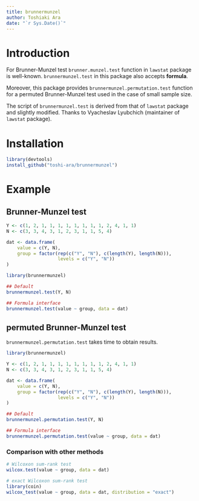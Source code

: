 ```yaml
---
title: brunnermunzel
author: Toshiaki Ara
date: "`r Sys.Date()`"
---
```


# Introduction

For Brunner-Munzel test
`brunner.munzel.test` function in `lawstat` package is well-known.
`brunnermunzel.test` in this package also accepts **formula**.

Moreover,
 this package provides
 `brunnermunzel.permutation.test` function
  for a permuted Brunner-Munzel test
  used in the case of small sample size.

The script of `brunnermunzel.test` is derived from
 that of `lawstat` package and slightly modified.
Thanks to Vyacheslav Lyubchich
 (maintainer of `lawstat` package).

# Installation
```r
library(devtools)
install_github("toshi-ara/brunnermunzel")
```

# Example
## Brunner-Munzel test
```r
Y <- c(1, 2, 1, 1, 1, 1, 1, 1, 1, 1, 2, 4, 1, 1)
N <- c(3, 3, 4, 3, 1, 2, 3, 1, 1, 5, 4)

dat <- data.frame(
    value = c(Y, N),
    group = factor(rep(c("Y", "N"), c(length(Y), length(N))),
                   levels = c("Y", "N"))
)

library(brunnermunzel)

## Default
brunnermunzel.test(Y, N)

## Formula interface
brunnermunzel.test(value ~ group, data = dat)
```

## permuted Brunner-Munzel test

`brunnermunzel.permutation.test` takes time to obtain results.

```r
library(brunnermunzel)

Y <- c(1, 2, 1, 1, 1, 1, 1, 1, 1, 1, 2, 4, 1, 1)
N <- c(3, 3, 4, 3, 1, 2, 3, 1, 1, 5, 4)

dat <- data.frame(
    value = c(Y, N),
    group = factor(rep(c("Y", "N"), c(length(Y), length(N))),
                   levels = c("Y", "N"))
)

## Default
brunnermunzel.permutation.test(Y, N)

## Formula interface
brunnermunzel.permutation.test(value ~ group, data = dat)
```

### Comparison with other methods
```r
# Wilcoxon sum-rank test
wilcox.test(value ~ group, data = dat)

# exact Wilcoxon sum-rank test
library(coin)
wilcox_test(value ~ group, data = dat, distribution = "exact")
```

